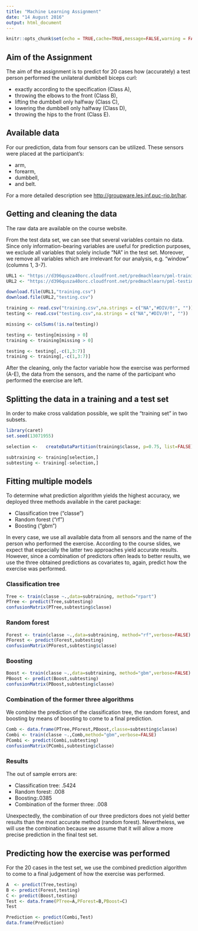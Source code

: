 ---
title: "Machine Learning Assignment"
date: "14 August 2016"
output: html_document
---

```{r global_options, include=FALSE}
knitr::opts_chunk$set(echo = TRUE,cache=TRUE,message=FALSE,warning = FALSE)
```

## Aim of the Assignment
The aim of the assignment is to predict for 20 cases how (accurately) a test person performed the unilateral dumbbell biceps curl:

* exactly according to the specification (Class A),
* throwing the elbows to the front (Class B),
* lifting the dumbbell only halfway (Class C),
* lowering the dumbbell only halfway (Class D),
* throwing the hips to the front (Class E).

## Available data
For our prediction, data from four sensors can be utilized. These sensors were placed at the participant's:

* arm,
* forearm,
* dumbbell,
* and belt.

For a more detailed description see <http://groupware.les.inf.puc-rio.br/har>.

## Getting and cleaning the data

The raw data are available on the course website.

From the test data set, we can see that several variables contain no data. Since only information-bearing variables are useful for prediction purposes, we exclude all variables that solely include "NA" in the test set. Moreover, we remove all variables which are irrelevant for our analysis, e.g. "window" (columns 1, 3-7).   

````{r}
URL1 <- "https://d396qusza40orc.cloudfront.net/predmachlearn/pml-training.csv"
URL2 <- "https://d396qusza40orc.cloudfront.net/predmachlearn/pml-testing.csv"

download.file(URL1,"training.csv")
download.file(URL2,"testing.csv")

training <- read.csv("training.csv",na.strings = c("NA","#DIV/0!", ""))
testing <- read.csv("testing.csv",na.strings = c("NA","#DIV/0!", ""))

missing <- colSums(!is.na(testing))

testing <- testing[missing > 0]
training <- training[missing > 0]

testing <- testing[,-c(1,3:7)]
training <- training[,-c(1,3:7)]
````

After the cleaning, only the factor variable how the exercise was performed (A-E), the data from the sensors, and the name of the participant who performed the exercise are left.

## Splitting the data in a training and a test set

In order to make cross validation possible, we split the "training set" in two subsets.  

````{r}
library(caret)
set.seed(13071955)

selection <-   createDataPartition(training$classe, p=0.75, list=FALSE)

subtraining <- training[selection,]
subtesting <- training[-selection,]
````

## Fitting multiple models

To determine what prediction algorithm yields the highest accuracy, we deployed three methods available in the caret package:

* Classification tree ("classe")
* Random forest ("rf")
* Boosting ("gbm")

In every case, we use all available data from all sensors and the name of the person who performed the exercise. According to the course slides, we expect that especially the latter two approaches yield accurate results. However, since a combination of predictors often leads to better results, we use the three obtained predictions as covariates to, again, predict how the exercise was performed. 

### Classification tree
````{r}
Tree <- train(classe ~.,data=subtraining, method="rpart")
PTree <- predict(Tree,subtesting) 
confusionMatrix(PTree,subtesting$classe)
````

### Random forest
````{r}
Forest <- train(classe ~.,data=subtraining, method="rf",verbose=FALSE)
PForest <- predict(Forest,subtesting) 
confusionMatrix(PForest,subtesting$classe)
````

### Boosting
````{r}
Boost <- train(classe ~.,data=subtraining, method="gbm",verbose=FALSE)
PBoost <- predict(Boost,subtesting) 
confusionMatrix(PBoost,subtesting$classe)
````

### Combination of the former three algorithms

We combine the prediction of the classification tree, the random forest, and boosting by means of boosting to come to a final prediction.  

````{r}
Comb <- data.frame(PTree,PForest,PBoost,classe=subtesting$classe)
Combi <- train(classe ~.,Comb,method="gbm",verbose=FALSE) 
PCombi <- predict(Combi,subtesting)
confusionMatrix(PCombi,subtesting$classe)
````

### Results
The out of sample errors are:

* Classification tree: .5424
* Random forest: .008
* Boosting:.0385
* Combination of the former three: .008

Unexpectedly, the combination of our three predictors does not yield better results than the most accurate method (random forest). Nevertheless, we will use the combination because we assume that it will allow a more precise prediction in the final test set.

 
## Predicting how the exercise was performed

For the 20 cases in the test set, we use the combined prediction algorithm to come to a final judgement of how the exercise was performed.  

````{r}
A  <- predict(Tree,testing)
B <- predict(Forest,testing)
C <- predict(Boost,testing)
Test <- data.frame(PTree=A,PForest=B,PBoost=C)
Test

Prediction <- predict(Combi,Test)
data.frame(Prediction)
````


